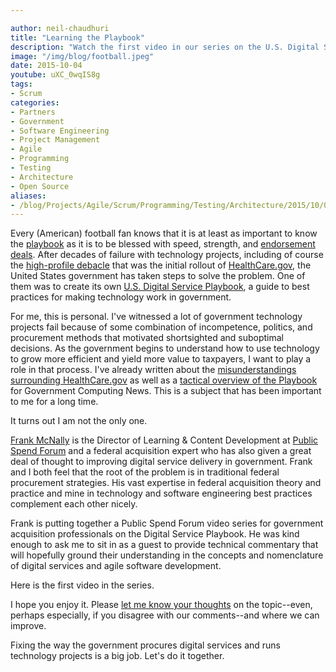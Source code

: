 ```yaml
---

author: neil-chaudhuri
title: "Learning the Playbook"
description: "Watch the first video in our series on the U.S. Digital Service Playbook."
image: "/img/blog/football.jpeg"
date: 2015-10-04
youtube: uXC_0wqIS8g
tags:
- Scrum
categories: 
- Partners
- Government
- Software Engineering
- Project Management
- Agile
- Programming
- Testing
- Architecture
- Open Source
aliases: 
- /blog/Projects/Agile/Scrum/Programming/Testing/Architecture/2015/10/04/learning-the-playbook
---
```


Every (American) football fan knows that it is at least as important to know the [playbook](http://img.bleacherreport.net/img/article/media_slots/photos/001/558/123/0ce00cf13e22c6413c4ef2b397b39901_crop_exact.png?w=650&h=433&q=85)
as it is to be blessed with speed, strength, and [endorsement deals](https://www.youtube.com/watch?v=4FlwJwL6kdo). After decades
of failure with technology projects, including of course the [high-profile debacle](http://arstechnica.com/information-technology/2013/10/the-seven-deadly-sins-of-healthcare-gov/) 
that was the initial rollout of [HealthCare.gov](https://www.healthcare.gov/), the United States government has taken steps 
to solve the problem. One of them was to create its own
[U.S. Digital Service Playbook](https://playbook.cio.gov/), a guide to best practices for making technology work in government.

For me, this is personal. I've witnessed a lot of government technology projects fail because of some combination of incompetence, politics, and 
procurement methods that motivated shortsighted and suboptimal decisions. As the government begins to understand how to use 
technology to grow more efficient and yield more value to taxpayers, I want to play a role in that process. I've already written 
about the [misunderstandings surrounding HealthCare.gov](/blog/dont-go-chasing-waterfall) 
as well as a [tactical overview of the Playbook](http://gcn.com/articles/2014/09/10/digital-services-playbook-tactics.aspx) 
for Government Computing News. This is a subject that has been important to me for a long time.

It turns out I am not the only one.

[Frank McNally](https://twitter.com/NecessitysChild) is the Director of Learning & Content Development at 
[Public Spend Forum](http://publicspendforum.net/) and a federal acquisition expert who has also given a great deal of thought 
to improving digital service delivery in government. Frank and I both feel that the root of the problem
is in traditional federal procurement strategies. His vast expertise in federal acquisition theory and 
practice and mine in technology and software engineering best practices complement each other nicely. 

Frank is putting together a Public Spend Forum video series for government acquisition professionals on the Digital Service Playbook. 
He was kind enough to ask me to sit in as a guest to provide technical commentary that will hopefully ground their understanding in 
the concepts and nomenclature of digital services and agile software development. 
 
Here is the first video in the series.

<YouTubeVideo id={frontmatter.youtube} title="An Introduction to the Digital Services Playbook" />


I hope you enjoy it. Please [let me know your thoughts](/contact) on the topic--even, perhaps especially, if you disagree 
with our comments--and where we can improve. 

Fixing the way the government procures digital services and runs technology projects is a big job. Let's do it together.


